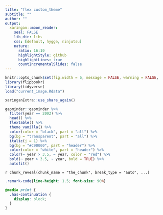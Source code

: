 ```yaml
---
title: "flex custom_theme"
subtitle: ""
author: ""
output:
  xaringan::moon_reader:
    seal: FALSE
    lib_dir: libs
    css: [default, hygge, ninjutsu]
    nature:
      ratio: 16:10
      highlightStyle: github
      highlightLines: true
      countIncrementalSlides: false
---
```




```r
knitr::opts_chunk$set(fig.width = 6, message = FALSE, warning = FALSE, comment = "", cache = F)
library(flipbookr)
library(tidyverse)
load("current_image.Rdata")
```


```r
xaringanExtra::use_share_again()
```


```r
gapminder::gapminder %>% 
  filter(year == 2002) %>% 
  head() %>% 
  flextable() %>% 
  theme_vanilla() %>% 
  color(color = "black", part = "all") %>% 
  bg(bg = "transparent", part = "all") %>% 
  italic(j = 1) %>% 
  bg(bg = "#C90000", part = "header") %>% 
  color(color = "white", part = "header") %>% 
  color(~ year > 3.5, ~ year, color = "red") %>% 
  bold(~ year > 3.5, ~ year, bold = TRUE) %>% 
  autofit()
```

`r chunk_reveal(chunk_name = "the_chunk", break_type = "auto", ...)`



```css
.remark-code{line-height: 1.5; font-size: 90%}

@media print {
  .has-continuation {
    display: block;
  }
}
```

